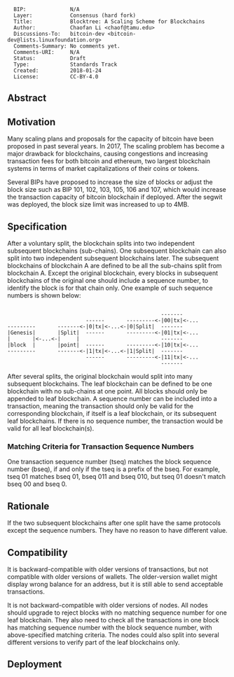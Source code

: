 <pre>
  BIP:              N/A
  Layer:            Consensus (hard fork)
  Title:            Blocktree: A Scaling Scheme for Blockchains
  Author:           Chaofan Li <chaof@tamu.edu>
  Discussions-To:   bitcoin-dev <bitcoin-dev@lists.linuxfoundation.org>
  Comments-Summary: No comments yet.
  Comments-URI:     N/A
  Status:           Draft
  Type:             Standards Track
  Created:          2018-01-24
  License:          CC-BY-4.0
</pre>

==Abstract==
==Motivation==
Many scaling plans and proposals for the capacity of bitcoin have been proposed in past several years. In 2017, The scaling problem has become a major drawback for blockchains, causing congestions and increasing transaction fees for both bitcoin and ethereum, two largest blockchain systems in terms of market capitalizations of their coins or tokens.

Several BIPs have proposed to increase the size of blocks or adjust the block size such as BIP 101, 102, 103, 105, 106 and 107, which would increase the transaction capacity of bitcoin blockchain if deployed. After the segwit was deployed, the block size limit was increased to up to 4MB.
==Specification==
After a voluntary split, the blockchain splits into two independent subsequent blockchains (sub-chains). One subsequent blockchain can also split into two independent subsequent blockchains later. The subsequent blockchains of blockchain A are defined to be all the sub-chains split from blockchain A. Except the original blockchain, every blocks in subsequent blockchains of the original one should include a sequence number, to identify the block is for that chain only. One example of such sequence numbers is shown below:
<pre>                               
                                                 -------
                         ------       ---------<-|00|tx|<-... 
---------       -------<-|0|tx|<-...<-|0|Split|  -------  
|Genesis|       |Split|  ------       ---------<-|01|tx|<-...
|       |<-...<-|     |                          -------
|block  |       |point|  ------       ---------<-|10|tx|<-...
---------       -------<-|1|tx|<-...<-|1|Split|  -------
                         ------       ---------<-|11|tx|<-...
                                                 -------
</pre>

After several splits, the original blockchain would split into many subsequent blockchains. The leaf blockchain can be defined to be one blockchain with no sub-chains at one point. All blocks should only be appended to leaf blockchain. A sequence number can be included into a transaction, meaning the transaction should only be valid for the corresponding blockchain, if itself is a leaf blockchain, or its subsequent leaf blockchains. If there is no sequence number, the transaction would be valid for all leaf blockchain(s).

===Matching Criteria for Transaction Sequence Numbers===
One transaction sequence number (tseq) matches the block sequence number (bseq), if and only if the tseq is a prefix of the bseq. For example, tseq 01 matches bseq 01, bseq 011 and bseq 010, but tseq 01 doesn't match bseq 00 and bseq 0.
==Rationale==
If the two subsequent blockchains after one split have the same protocols except the sequence numbers. They have no reason to have different value.
==Compatibility==
It is backward-compatible with older versions of transactions, but not compatible with older versions of wallets. The older-version wallet might display wrong balance for an address, but it is still able to send acceptable transactions.

It is not backward-compatible with older versions of nodes. All nodes should upgrade to reject blocks with no matching sequence number for one leaf blockchain. They also need to check all the transactions in one block has matching sequence number with the block sequence number, with above-specified matching criteria. The nodes could also split into several different versions to verify part of the leaf blockchains only.
==Deployment==


